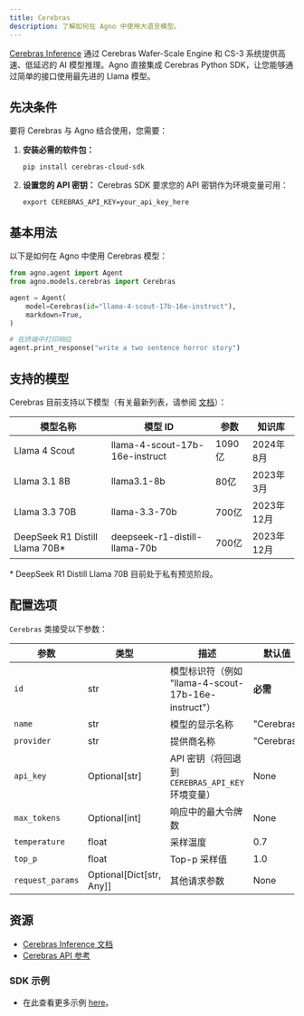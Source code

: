 ```yaml
---
title: Cerebras
description: 了解如何在 Agno 中使用大语言模型。
---
```


[Cerebras Inference](https://inference-docs.cerebras.ai/introduction) 通过 Cerebras Wafer-Scale Engine 和 CS-3 系统提供高速、低延迟的 AI 模型推理。Agno 直接集成 Cerebras Python SDK，让您能够通过简单的接口使用最先进的 Llama 模型。

## 先决条件

要将 Cerebras 与 Agno 结合使用，您需要：

1. **安装必需的软件包：**
   ```shell
   pip install cerebras-cloud-sdk
   ```

2. **设置您的 API 密钥：**
   Cerebras SDK 要求您的 API 密钥作为环境变量可用：
   ```shell
   export CEREBRAS_API_KEY=your_api_key_here
   ```

## 基本用法

以下是如何在 Agno 中使用 Cerebras 模型：

```python
from agno.agent import Agent
from agno.models.cerebras import Cerebras

agent = Agent(
    model=Cerebras(id="llama-4-scout-17b-16e-instruct"),
    markdown=True,
)

# 在终端中打印响应
agent.print_response("write a two sentence horror story")
```

## 支持的模型

Cerebras 目前支持以下模型（有关最新列表，请参阅 [文档](https://inference-docs.cerebras.ai/introduction)）：

| 模型名称                      | 模型 ID                       | 参数  | 知识库     |
| ----------------------------- | ------------------------------ | ----------- | ------------- |
| Llama 4 Scout                   | llama-4-scout-17b-16e-instruct | 1090亿 | 2024年8月   |
| Llama 3.1 8B                    | llama3.1-8b                    | 80亿   | 2023年3月   |
| Llama 3.3 70B                   | llama-3.3-70b                  | 700亿  | 2023年12月  |
| DeepSeek R1 Distill Llama 70B*  | deepseek-r1-distill-llama-70b  | 700亿  | 2023年12月  |

\* DeepSeek R1 Distill Llama 70B 目前处于私有预览阶段。

## 配置选项

`Cerebras` 类接受以下参数：

| 参数     | 类型           | 描述                                         | 默认值                        |
| ------------- | -------------- | -------------------------------------------- | ------------------------------ |
| `id`          | str            | 模型标识符（例如 "llama-4-scout-17b-16e-instruct"） | **必需**                   |
| `name`        | str            | 模型的显示名称                          | "Cerebras"                     |
| `provider`    | str            | 提供商名称                                       | "Cerebras"                     |
| `api_key`     | Optional[str]  | API 密钥（将回退到 `CEREBRAS_API_KEY` 环境变量）  | None                           |
| `max_tokens`  | Optional[int]  | 响应中的最大令牌数                      | None                           |
| `temperature` | float          | 采样温度                                       | 0.7                            |
| `top_p`       | float          | Top-p 采样值                                     | 1.0                            |
| `request_params` | Optional[Dict[str, Any]] | 其他请求参数           | None                           |


## 资源

- [Cerebras Inference 文档](https://inference-docs.cerebras.ai/introduction)
- [Cerebras API 参考](https://inference-docs.cerebras.ai/api-reference/chat-completions)

### SDK 示例
- 在此查看更多示例 [here](../examples/models/cerebras)。
